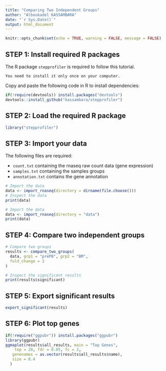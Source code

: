 ```yaml
---
title: "Comparing Two Independent Groups"
author: "Alboukadel KASSAMBARA"
date: "`r Sys.Date()`"
output: html_document
---
```


```r
knitr::opts_chunk$set(echo = TRUE, warning = FALSE, message = FALSE)
```
  
     
     
## STEP 1: Install required R packages
     
     
The R package `stepprofiler` is required to follow this tutorial. 
  
  
```block
You need to install it only once on your computer.
```
  
     
Copy and paste the following code in R to install dependencies:
   
   
```r
if(!require(devtools)) install.packages("devtools")
devtools::install_github("kassambara/stepprofiler")
```
    
    
    
## STEP 2: Load the required R package
    
    
```r
library("stepprofiler")
```

      
      
## STEP 3:  Import your data
      
   
The following files are required:  
   
- `count.txt` containing the rnaseq raw count data (gene expression)
- `samples.txt` containing the samples groups
- `annotation.txt` contains the gene annotation




```r
# Import the data
data <- import_rnaseq(directory = dirname(file.choose()))
# Inspect the data
print(data)
```



```r
# Import the data
data <- import_rnaseq(directory = "data")
print(data)
```


## STEP 4: Compare two independent groups


```r
# Compare two groups 
results <- compare_two_groups(
  data, grp1 = "prePB", grp2 = "BM",
  fold_change = 2
)

# Inspect the significant results
print(results$significant)
```
    
    
    
## STEP 5: Export significant results

```r
export_significant(results)
```

    
 
## STEP 6: Plot top genes
   
   
```r
if(!require("ggpubr")) install.packages("ggpubr")
library(ggpubr)
ggmaplot(results$all_results, main = "Top Genes",
    top = 20, fdr = 0.05, fc = 2, 
   genenames = as.vector(results$all_results$name),
   size = 0.4
  )
```

